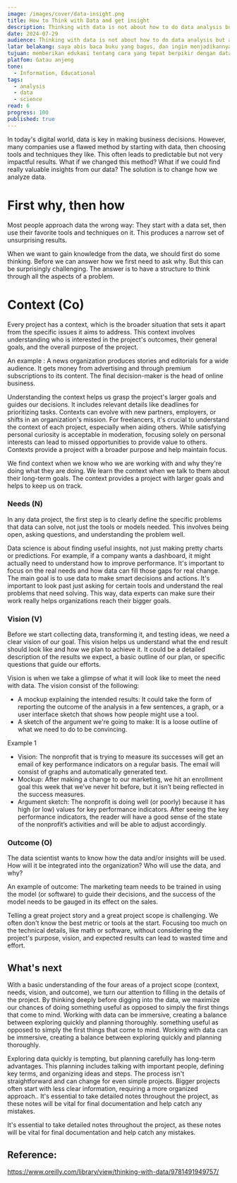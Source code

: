 ```yaml
---
image: /images/cover/data-insight.png
title: How to Think with Data and get insight
description: Thinking with data is not about how to do data analysis but about first working out what the problem is that you’re trying to solve.
date: 2024-07-29
audience: Thinking with data is not about how to do data analysis but about first working out what the problem is that you’re trying to solve.
latar belakang: saya abis baca buku yang bagus, dan ingin menjadikannya menjadi sebuah artikel
tujuan: memberikan edukasi tentang cara yang tepat berpikir dengan data, dan menyajikan informasi menjadi data
platfom: Gatau anjeng
tone:
  - Information, Educational
tags:
  - analysis
  - data
  - science
read: 6
progress: 100
published: true
---
```

In today's digital world, data is key in making business decisions. However, many companies use a flawed method by starting with data, then choosing tools and techniques they like. This often leads to predictable but not very impactful results. What if we changed this method? What if we could find really valuable insights from our data? The solution is to change how we analyze data.
# First why, then how

Most people approach data the wrong way: They start with a data set, then use their favorite tools and techniques on it. This produces a narrow set of unsurprising results.

When we want to gain knowledge from the data, we should first do some thinking. Before we can answer how we first need to ask why. But this can be surprisingly challenging. The answer is to have a structure to think through all the aspects of a problem.
# Context (Co)
  
Every project has a context, which is the broader situation that sets it apart from the specific issues it aims to address. This context involves understanding who is interested in the project's outcomes, their general goals, and the overall purpose of the project.

An example : A news organization produces stories and editorials for a wide audience. It gets money from advertising and through premium subscriptions to its content. The final decision-maker is the head of online business.

Understanding the context helps us grasp the project's larger goals and guides our decisions. It includes relevant details like deadlines for prioritizing tasks. Contexts can evolve with new partners, employers, or shifts in an organization's mission. For freelancers, it's crucial to understand the context of each project, especially when aiding others. While satisfying personal curiosity is acceptable in moderation, focusing solely on personal interests can lead to missed opportunities to provide value to others. Contexts provide a project with a broader purpose and help maintain focus.

We find context when we know who we are working with and why they're doing what they are doing. We learn the context when we talk to them about their long-term goals. The context provides a project with larger goals and helps to keep us on track.
### Needs (N)

In any data project, the first step is to clearly define the specific problems that data can solve, not just the tools or models needed. This involves being open, asking questions, and understanding the problem well.

Data science is about finding useful insights, not just making pretty charts or predictions. For example, if a company wants a dashboard, it might actually need to understand how to improve performance. It's important to focus on the real needs and how data can fill those gaps for real change. The main goal is to use data to make smart decisions and actions. It's important to look past just asking for certain tools and understand the real problems that need solving. This way, data experts can make sure their work really helps organizations reach their bigger goals.
### Vision (V)

Before we start collecting data, transforming it, and testing ideas, we need a clear vision of our goal. This vision helps us understand what the end result should look like and how we plan to achieve it. It could be a detailed description of the results we expect, a basic outline of our plan, or specific questions that guide our efforts.

Vision is when we take a glimpse of what it will look like to meet the need with data. The vision consist of the following:
- A mockup explaining the intended results: It could take the form of reporting the outcome of the analysis in a few sentences, a graph, or a user interface sketch that shows how people might use a tool.
- A sketch of the argument we're going to make: It is a loose outline of what we need to do to be convincing.

Example 1
- Vision: The nonprofit that is trying to measure its successes will get an email of key performance indicators on a regular basis. The email will consist of graphs and automatically generated text.
- Mockup: After making a change to our marketing, we hit an enrollment goal this week that we’ve never hit before, but it isn’t being reflected in the success measures.
- Argument sketch: The nonprofit is doing well (or poorly) because it has high (or low) values for key performance indicators. After seeing the key performance indicators, the reader will have a good sense of the state of the nonprofit’s activities and will be able to adjust accordingly.
### Outcome (O)

The data scientist wants to know how the data and/or insights will be used. How will it be integrated into the organization? Who will use the data, and why?

An example of outcome: The marketing team needs to be trained in using the model (or software) to guide their decisions, and the success of the model needs to be gauged in its effect on the sales.

Telling a great project story and a great project scope is challenging. We often don't know the best metric or tools at the start. Focusing too much on the technical details, like math or software, without considering the project's purpose, vision, and expected results can lead to wasted time and effort.

## What's next

With a basic understanding of the four areas of a project scope (context, needs,
vision, and outcome), we turn our attention to filling in the details of the project. By thinking deeply before digging into the data, we maximize our chances of doing
something useful as opposed to simply the first things that come to mind. Working with data can be immersive, creating a balance between exploring quickly and planning thoroughly. something useful as opposed to simply the first things that come to mind. Working with data can be immersive, creating a balance between exploring quickly and planning thoroughly.

Exploring data quickly is tempting, but planning carefully has long-term advantages. This planning includes talking with important people, defining key terms, and organizing ideas and steps. The process isn't straightforward and can change for even simple projects. Bigger projects often start with less clear information, requiring a more organized approach.. It's essential to take detailed notes throughout the project, as these notes will be vital for final documentation and help catch any mistakes.

It's essential to take detailed notes throughout the project, as these notes will be vital for final documentation and help catch any mistakes.
## Reference:
https://www.oreilly.com/library/view/thinking-with-data/9781491949757/